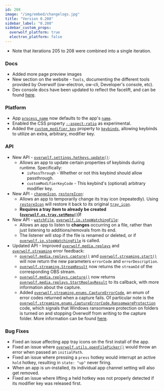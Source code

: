 ```yaml
---
id: 208
image: "/img/embed/changelogs.jpg"
title: "Version 0.208"
sidebar_label: "0.208"
sidebar_custom_props:
  overwolf_platform: true
  electron_platform: false
---
```


* Note that iterations 205 to 208 were combined into a single iteration.

### Docs
- Added more page preview images
- New section on the website - `Tools`, documenting the different tools provided by Overwolf (ow-electron, ow-cli, Developer's console, etc).
- Dev console docs have been updated to reflect the facelift, and can be found [here](/tools/developers-console).

### Platform
- App [`process_name`](/api/manifest#process_name) now defaults to the app's [`name`](/api/manifest#meta-name).
- Enabled the CSS property [`--aspect-ratio`](https://developer.mozilla.org/en-US/docs/Web/CSS/aspect-ratio) as experimental.
- Added the [`custom_modifier_key`](/api/manifest#hotkeys-object) property to [`keybinds`](/api/manifest#hotkeys-object), allowing keybinds to utilize an extra, arbitrary, modifier key.

### API
- New API - [`overwolf.settings.hotkeys.update()`](/api/settings/hotkeys#updatehotkey-callback):
    - Allows an app to update certain properties of keybinds during runtime. Specifically:
        - `isPassThrough` - Whether or not this keybind should allow passthrough.
        - `customModifierKeyCode` - This keybind's (optional) arbitrary modifier key.
- New API - [`changeIcon`](/api/os/tray#changeiconpath-callback), [`restoreIcon`](/api/os/tray#restoreicon-callback):
    - Allows an app to temporarily change its tray icon (repeatedly). Using [`restoreIcon`](/api/os/tray#restoreicon-callback) will restore it back to its original [`tray_icon`](/api/manifest#meta-tray_icon).
    - **Requires a tray item to already be created ([`overwolf.os.tray.setMenu()`](/api/os/tray#setmenumenu-callback))!**
- New API - [`watchFile`](/api/io#watchfilefilepath-callback), [`overwolf.io.stopWatchingFile`](/api/io#stopwatchingfilefilepath-callback):
    - Allows an app to listen to **changes** occurring on a file, rather than just listening to additions/removals from its end.
    - The listener will stop if the file is renamed or deleted, or if [`overwolf.io.stopWatchingFile`](/api/io#stopwatchingfilefilepath-callback) is called.
- Updated API - Improved [`overwolf.media.replays`](/api/media/replays) and [`overwolf.streaming`](/api/streaming) error feedback:
    - [`overwolf.media.replays.capture()`](/api/media/replays#capturepastduration-futureduration-capturefinishedcallback-callback) and [`overwolf.streaming.start()`](/api/streaming#startsettings-callback) will now return the new parameters `errorCode` and `errorDescription`.
    - [`overwolf.streaming.StreamResult`](/api/streaming#streamResult-object) now returns the `streamId` of the corresponding OBS stream.
    - [`overwolf.media.replays.capture()`](/api/media/replays#capturepastduration-futureduration-capturefinishedcallback-callback) now returns [`overwolf.media.replays.StartReplayResult`](/api/media/replays#replayresult-object) to its callback, with more information about the capture.
    - Added [`overwolf.streaming.enums.CaptureErrorCode`](/api/streaming#captureerrorcode-enum), an enum of error codes returned when a capture fails. Of particular note is the [`overwolf.streaming.enums.CaptureErrorCode.RansomwareProtection`](/api/streaming#ransomwareprotection-note) code,
    which signals that Windows ransomware protection on folders is turned on and stopping Overwolf from writing to the capture folder. More information can be found [here](https://learn.microsoft.com/en-us/microsoft-365/security/defender-endpoint/controlled-folders?view=o365-worldwide#windows-system-folders-are-protected-by-default).

### Bug Fixes
- Fixed an issue affecting app tray icons on the first install of the app.
- Fixed an issue where [`overwolf.utils.openFilePicker()`](/api/utils#openfilepickerfilter-initialpath-callback) would throw an error when passed an  `initialPath`.
- Fixed an issue where pressing a `press` hotkey would interrupt an active `hold` hotkey, resulting in `state: "up"` never firing.
- When an app is un-installed, its individual app channel setting will also get removed.
- Fixed an issue where lifting a held hotkey was not properly detected if its modifier key was released first.